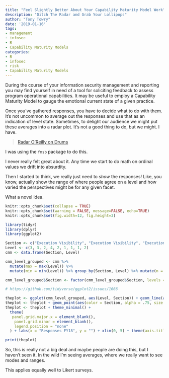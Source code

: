 ```yaml
---
title: "Feel Slightly Better About Your Capability Maturity Model Work"
description: "Ditch The Radar and Grab Your Lollipops"
author: "Tony Towry"
date: '2019-01-16'
tags:
- management
- infosec
- R
- Capability Maturity Models
categories: 
- R
- infosec
- risk
- Capability Maturity Models
---
```


During the course of your information security management and reporting you may find yourself in need of a tool for soliciting feedback to assess program operational capabilities.  It may be useful to employ a Capability Maturity Model to gauge the emotional current state of a given practice.

Once you've gathered responses, you have to decide what to do with them.  It's not uncommon to average out the responses and use that as an indication of level state.  Sometimes, to delight our audience we might put these averages into a radar plot.  It's not a good thing to do, but we might.  I have.

<blockquote class="imgur-embed-pub" lang="en" data-id="a/b0nLPfR"><a href="//imgur.com/b0nLPfR">Radar O’Reilly on Drums</a></blockquote><script async src="//s.imgur.com/min/embed.js" charset="utf-8"></script>

I was using the `fmsb` package to do this.

I never really felt great about it.  Any time we start to do math on ordinal values we drift into absurdity.

Then I started to think, we really just need to *show* the responses!  Like, you know, actually show the range of where people agree on a level and how varied the perspectives might be for any given facet.  

What a novel idea.

```r
knitr::opts_chunk$set(collapse = TRUE)
knitr::opts_chunk$set(warning = FALSE, message=FALSE, echo=TRUE)
knitr::opts_chunk$set(fig.width=12, fig.height=3) 
```

```r
library(tidyr)
library(dplyr)
library(ggplot2)

Section <- c("Execution Visibility", "Execution Visibility", "Execution Visibility", "Personnel", "Personnel", "Personnel", "Governance", "Governance", "Governance")
Level <- c(3, 3, 2, 4, 2, 1, 1, 1, 2)
cmm <- data.frame(Section, Level)

cmm_level_grouped <- cmm %>%
  mutate(max = max(Level)) %>%
  mutate(min = min(Level)) %>% group_by(Section, Level) %>% mutate(n = n())

cmm_level_grouped$Section <- factor(cmm_level_grouped$Section, levels = rev(unique(cmm_level_grouped$Section)))

# https://github.com/tidyverse/ggplot2/issues/1666

theplot <- ggplot(cmm_level_grouped, aes(Level, Section)) + geom_line(aes(group = Section))
theplot <- theplot + geom_point(aes(color = Section, alpha = .75, size = cmm_level_grouped$n * 15)) + scale_size_area()
theplot <- theplot + theme_minimal() + 
  theme(
   panel.grid.major.x = element_blank(),
    panel.grid.minor = element_blank(),
    legend.position = "none"
  ) + labs(x = "Responses FY18", y = "") + xlim(0, 5) + theme(axis.title = element_text(size = 12), axis.text.y = element_text(size = 12))

print(theplot)

```

So, this is really not a big deal and maybe people are doing this, but I haven't seen it.  In the wild I'm seeing averages, where we really want to see modes and ranges.

This applies equally well to Likert surveys.
